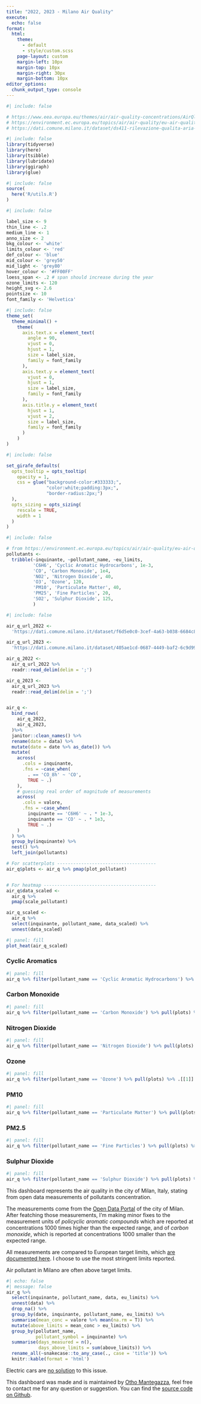 ```yaml
---
title: "2022, 2023 - Milano Air Quality"
execute:
  echo: false
format:
  html: 
    theme:
      - default
      - style/custom.scss
    page-layout: custom
    margin-left: 10px
    margin-top: 10px
    margin-right: 30px
    margin-bottom: 10px
editor_options: 
  chunk_output_type: console
---
```


```r
#| include: false

# https://www.eea.europa.eu/themes/air/air-quality-concentrations/AirQlimitvalues.png
# https://environment.ec.europa.eu/topics/air/air-quality/eu-air-quality-standards_en
# https://dati.comune.milano.it/dataset/ds411-rilevazione-qualita-aria-2022
```


```r
#| include: false
library(tidyverse)
library(here)
library(tsibble)
library(lubridate)
library(ggiraph)
library(glue)
```

```r
#| include: false
source(
  here('R/utils.R')
)
```


```r
#| include: false

label_size <- 9
thin_line <- .2
medium_line <- 1
anno_size <- 2
bkg_colour <- 'white'
limits_colour <- 'red'
def_colour <- 'blue'
mid_colour <- 'grey50'
mid_light <- 'grey80'
hover_colour <- '#FF00FF'
loess_span <- .2 # span should increase during the year
ozone_limits <- 120
height_svg <- 2.6
pointsize <- 10
font_family <- 'Helvetica'
```


```r
#| include: false
theme_set(
  theme_minimal() +
    theme(
      axis.text.x = element_text(
        angle = 90,
        vjust = 0,
        hjust = 1,
        size = label_size,
        family = font_family
      ),
      axis.text.y = element_text(
        vjust = 0,
        hjust = 1,
        size = label_size,
        family = font_family
      ),
      axis.title.y = element_text(
        hjust = 1,
        vjust = 2,
        size = label_size,
        family = font_family
      )
    ) 
)
```


```r
#| include: false

set_girafe_defaults(
  opts_tooltip = opts_tooltip(
    opacity = 1,
    css = glue("background-color:#333333;",
               "color:white;padding:3px;",
               "border-radius:2px;")
  ),
  opts_sizing = opts_sizing(
    rescale = TRUE,
    width = 1
  )
)
```


```r
#| include: false

# from https://environment.ec.europa.eu/topics/air/air-quality/eu-air-quality-standards_en
pollutants <- 
  tribble(~inquinante, ~pollutant_name, ~eu_limits,
          'C6H6', 'Cyclic Aromatic Hydrocarbons', 1e-3,
          'CO', 'Carbon Monoxide', 1e4,
          'NO2', 'Nitrogen Dioxide', 40,
          'O3', 'Ozone', 120,
          'PM10', 'Particulate Matter', 40,
          'PM25', 'Fine Particles', 20,
          'SO2', 'Sulphur Dioxide', 125,
          )
```

```r
#| include: false

air_q_url_2022 <-
  'https://dati.comune.milano.it/dataset/f6d5e0c0-3cef-4a63-b038-6684c8dca88d/resource/e1cc82ec-97bb-463c-a3fb-b61be60f0956/download/qaria_datoariagiornostazione_2022-11-22.csv'

air_q_url_2023 <-
  'https://dati.comune.milano.it/dataset/405ae1cd-0687-4449-baf2-6c9d993ed176/resource/d81b5f7d-20b8-4e3e-95cf-fbe3459dc1d2/download/qaria_datoariagiornostazione_2023-01-14.csv'

air_q_2022 <- 
  air_q_url_2022 %>% 
  readr::read_delim(delim = ';')

air_q_2023 <- 
  air_q_url_2023 %>% 
  readr::read_delim(delim = ';')


air_q <- 
  bind_rows(
    air_q_2022,
    air_q_2023,
  )%>% 
  janitor::clean_names() %>% 
  rename(date = data) %>% 
  mutate(date = date %>% as_date()) %>% 
  mutate(
    across(
      .cols = inquinante,
      .fns = ~case_when(
        . == 'CO_8h' ~ 'CO',
        TRUE ~ .)
    ),
    # guessing real order of magnitude of measurements
    across(
      .cols = valore,
      .fns = ~case_when(
        inquinante == 'C6H6' ~ . * 1e-3,
        inquinante == 'CO' ~ . * 1e3,
        TRUE ~ .)
    )
  ) %>% 
  group_by(inquinante) %>% 
  nest() %>% 
  left_join(pollutants)

# For scatterplots -------------------------------------
air_q$plots <- air_q %>% pmap(plot_pollutant)


# For heatmap ------------------------------------------
air_q$data_scaled <- 
  air_q %>% 
  pmap(scale_pollutant)

air_q_scaled <-
  air_q %>% 
  select(inquinante, pollutant_name, data_scaled) %>% 
  unnest(data_scaled)
```

:::::: {.grid}

::::: {.g-col-12 .g-col-xl-8}

::: {.g-col-12}

```r
#| panel: fill
plot_heat(air_q_scaled)
```

:::

:::: {.g-col-12}

::: {.panel-tabset}

### Cyclic Aromatics

```r
#| panel: fill
air_q %>% filter(pollutant_name == 'Cyclic Aromatic Hydrocarbons') %>% pull(plots) %>% .[[1]]
```

### Carbon Monoxide

```r
#| panel: fill
air_q %>% filter(pollutant_name == 'Carbon Monoxide') %>% pull(plots) %>% .[[1]]
```

### Nitrogen Dioxide

```r
#| panel: fill
air_q %>% filter(pollutant_name == 'Nitrogen Dioxide') %>% pull(plots) %>% .[[1]]
```

### Ozone

```r
#| panel: fill
air_q %>% filter(pollutant_name == 'Ozone') %>% pull(plots) %>% .[[1]]
```

### PM10

```r
#| panel: fill
air_q %>% filter(pollutant_name == 'Particulate Matter') %>% pull(plots) %>% .[[1]]
```

### PM2.5

```r
#| panel: fill
air_q %>% filter(pollutant_name == 'Fine Particles') %>% pull(plots) %>% .[[1]]
```

### Sulphur Dioxide

```r
#| panel: fill
air_q %>% filter(pollutant_name == 'Sulphur Dioxide') %>% pull(plots) %>% .[[1]]
```

:::

::::

:::::

::::: {.g-col-12 .g-col-xl-4}

This dashboard represents the air quality in the city of Milan, Italy, stating from open data measurements of pollutants concentration.

The measurements come from the [Open Data Portal](https://dati.comune.milano.it/dataset/ds411-rilevazione-qualita-aria-2022) of the city of Milan. After featching those measurements, I'm making minor fixes to the measurement units of *policyclic aromatic compounds* which are reported at concentrations 1000 times higher than the expected range, and of *carbon monoxide*, which is reported at concentrations 1000 smaller than the expected range.

All measurements are compared to European target limits, which [are documented  here](https://environment.ec.europa.eu/topics/air/air-quality/eu-air-quality-standards_en). I choose to use the most stringent limits reported.

Air pollutant in Milano are often above target limits.

```r
#| echo: false
#| message: false
air_q %>% 
  select(inquinante, pollutant_name, data, eu_limits) %>% 
  unnest(data) %>% 
  drop_na() %>% 
  group_by(date, inquinante, pollutant_name, eu_limits) %>% 
  summarise(mean_conc = valore %>% mean(na.rm = T)) %>% 
  mutate(above_limits = mean_conc > eu_limits) %>% 
  group_by(pollutant_name,
           pollutant_symbol = inquinante) %>% 
  summarise(days_measured = n(),
            days_above_limits = sum(above_limits)) %>% 
  rename_all(~snakecase::to_any_case(., case = 'title')) %>% 
  knitr::kable(format = 'html') 
```

Electric cars are [no solution](https://theconversation.com/cycling-is-ten-times-more-important-than-electric-cars-for-reaching-net-zero-cities-157163) to this issue.

This dashboard was made and is maintained by [Otho Mantegazza](https://www.linkedin.com/in/otho-mantegazza/), feel free to contact me for any question or suggestion. You can find the [source code on Github](https://github.com/othomantegazza/milano-air-quality).

:::::

::::::
